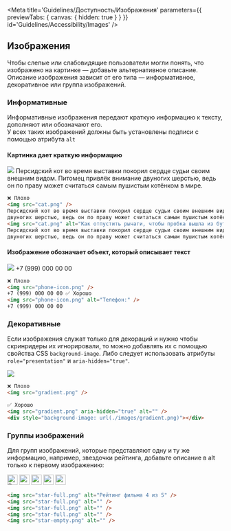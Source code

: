
<Meta
    title='Guidelines/Доступность/Изображения'
    parameters={{ previewTabs: { canvas: { hidden: true } } }}
    id='Guidelines/Accessibility/Images'
/>

## Изображения

Чтобы слепые или слабовидящие пользователи могли понять, что изображено на картинке — добавьте альтернативное описание.<br/>
Описание изображения зависит от его типа — информативное, декоративное или группа изображений.

### Информативные

Информативные изображения передают краткую информацию к тексту, дополняют или обозначают его.<br/>
У всех таких изображений должны быть установлены подписи с помощью атрибута `alt`

#### Картинка дает краткую информацию

<div style={{ maxWidth: '600px', display: 'flex', marginTop: '20px' }}>
    <img src='./images/docs_cat.jpg' style={{ maxWidth: '128px', marginRight: '20px' }} />
    Персидский кот во время выставки покорил сердце судьи своим внешним видом. Питомец привлёк внимание
    двуногих шерстью, ведь он по праву может считаться самым пушистым котёнком в мире.
</div>

```html
❌ Плохо
<img src="cat.png" />
Персидский кот во время выставки покорил сердце судьи своим внешним видом. Питомец привлёк внимание
двуногих шерстью, ведь он по праву может считаться самым пушистым котёнком в мире. ✅ Хорошо
<img src="cat.png" alt="Как отпустить рычаги, чтобы пробка вышла из бутылки" />
Персидский кот во время выставки покорил сердце судьи своим внешним видом. Питомец привлёк внимание
двуногих шерстью, ведь он по праву может считаться самым пушистым котёнком в мире.
```

#### Изображение обозначает объект, который описывает текст

<div style={{ maxWidth: '600px', display: 'flex', marginTop: '20px' }}>
    <img src='./images/docs_phone.png' style={{ maxWidth: '24px', border: 'none' }} />
    +7 (999) 000 00 00
</div>

```html
❌ Плохо
<img src="phone-icon.png" />
+7 (999) 000 00 00 ✅ Хорошо
<img src="phone-icon.png" alt="Телефон:" />
+7 (999) 000 00 00
```

### Декоративные

Если изображения служат только для декораций и нужно чтобы скринридеры их игнорировали, то можно добавлять их с помощью свойства CSS `background-image`. Либо следует использовать атрибуты `role="presentation"` и `aria-hidden="true"`.

<div style={{ maxWidth: '600px', marginTop: '20px' }}>
    <img src='./images/docs_gradient.png' />
</div>

```html
❌ Плохо
<img src="gradient.png" />

✅ Хорошо
<img src="gradient.png" aria-hidden="true" alt="" />
<div style="background-image: url(./images/gradient.png)"></div>
```

### Группы изображений

Для групп изображений, которые представляют одну и ту же информацию, например, звездочки рейтинга, добавьте описание в alt только к первому изображению:

<div style={{ maxWidth: '600px', display: 'flex', marginTop: '20px' }}>
    <img src='./images/docs_star-full.png' width='24' alt='Рейтинг фильма 4 из 5' />
    <img src='./images/docs_star-full.png' width='24' alt='' />
    <img src='./images/docs_star-full.png' width='24' alt='' />
    <img src='./images/docs_star-full.png' width='24' alt='' />
    <img src='./images/docs_star-empty.png' width='24' alt='' />
</div>

```html
<img src="star-full.png" alt="Рейтинг фильма 4 из 5" />
<img src="star-full.png" alt="" />
<img src="star-full.png" alt="" />
<img src="star-full.png" alt="" />
<img src="star-empty.png" alt="" />
```
